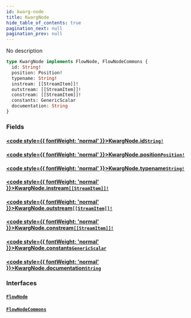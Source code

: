 ```yaml
---
id: kwarg-node
title: KwargNode
hide_table_of_contents: true
pagination_next: null
pagination_prev: null
---
```








No description

```graphql
type KwargNode implements FlowNode, FlowNodeCommons {
  id: String!
  position: Position!
  typename: String!
  instream: [[StreamItem]]!
  outstream: [[StreamItem]]!
  constream: [[StreamItem]]!
  constants: GenericScalar
  documentation: String
}
```


### Fields

#### [<code style={{ fontWeight: 'normal' }}>KwargNode.<b>id</b></code>](#)<Bullet />[`String!`](/docs/schemas/fluss/scalars/string) <Badge class="secondary" text="non-null"/> <Badge class="secondary" text="scalar"/>
> 
> 

#### [<code style={{ fontWeight: 'normal' }}>KwargNode.<b>position</b></code>](#)<Bullet />[`Position!`](/docs/schemas/fluss/objects/position) <Badge class="secondary" text="non-null"/> <Badge class="secondary" text="object"/>
> 
> 

#### [<code style={{ fontWeight: 'normal' }}>KwargNode.<b>typename</b></code>](#)<Bullet />[`String!`](/docs/schemas/fluss/scalars/string) <Badge class="secondary" text="non-null"/> <Badge class="secondary" text="scalar"/>
> 
> 

#### [<code style={{ fontWeight: 'normal' }}>KwargNode.<b>instream</b></code>](#)<Bullet />[`[[StreamItem]]!`](/docs/schemas/fluss/objects/stream-item) <Badge class="secondary" text="non-null"/> <Badge class="secondary" text="object"/>
> 
> 

#### [<code style={{ fontWeight: 'normal' }}>KwargNode.<b>outstream</b></code>](#)<Bullet />[`[[StreamItem]]!`](/docs/schemas/fluss/objects/stream-item) <Badge class="secondary" text="non-null"/> <Badge class="secondary" text="object"/>
> 
> 

#### [<code style={{ fontWeight: 'normal' }}>KwargNode.<b>constream</b></code>](#)<Bullet />[`[[StreamItem]]!`](/docs/schemas/fluss/objects/stream-item) <Badge class="secondary" text="non-null"/> <Badge class="secondary" text="object"/>
> 
> 

#### [<code style={{ fontWeight: 'normal' }}>KwargNode.<b>constants</b></code>](#)<Bullet />[`GenericScalar`](/docs/schemas/fluss/scalars/generic-scalar) <Badge class="secondary" text="scalar"/>
> 
> 

#### [<code style={{ fontWeight: 'normal' }}>KwargNode.<b>documentation</b></code>](#)<Bullet />[`String`](/docs/schemas/fluss/scalars/string) <Badge class="secondary" text="scalar"/>
> 
> 

### Interfaces

#### [`FlowNode`](/docs/schemas/fluss/interfaces/flow-node) <Badge class="secondary" text="interface"/>
> 
> 

#### [`FlowNodeCommons`](/docs/schemas/fluss/interfaces/flow-node-commons) <Badge class="secondary" text="interface"/>
> 
> 





